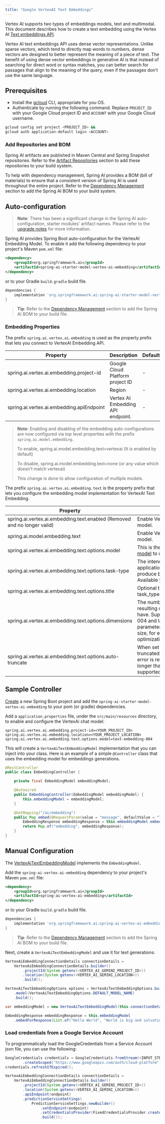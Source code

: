 ```yaml
---
title: "Google VertexAI Text Embeddings"
---
```


Vertex AI supports two types of embeddings models, text and multimodal.
This document describes how to create a text embedding using the Vertex AI [Text embeddings API](https://cloud.google.com/vertex-ai/generative-ai/docs/model-reference/text-embeddings-api).

Vertex AI text embeddings API uses dense vector representations. 
Unlike sparse vectors, which tend to directly map words to numbers, dense vectors are designed to better represent the meaning of a piece of text. 
The benefit of using dense vector embeddings in generative AI is that instead of searching for direct word or syntax matches, you can better search for passages that align to the meaning of the query, even if the passages don't use the same language.

## Prerequisites

- Install the [gcloud](https://cloud.google.com/sdk/docs/install) CLI, appropriate for you OS.
- Authenticate by running the following command. 
Replace `PROJECT_ID` with your Google Cloud project ID and `ACCOUNT` with your Google Cloud username.

```bash
gcloud config set project <PROJECT_ID> &&
gcloud auth application-default login <ACCOUNT>
```

### Add Repositories and BOM

Spring AI artifacts are published in Maven Central and Spring Snapshot repositories.
Refer to the [Artifact Repositories](/spring4ai/getting-started#artifact-repositories) section to add these repositories to your build system.

To help with dependency management, Spring AI provides a BOM (bill of materials) to ensure that a consistent version of Spring AI is used throughout the entire project. Refer to the [Dependency Management](/spring4ai/getting-started#dependency-management) section to add the Spring AI BOM to your build system.

## Auto-configuration

> **Note**: There has been a significant change in the Spring AI auto-configuration, starter modules' artifact names.
> Please refer to the [upgrade notes](https://docs.spring.io/spring-ai/reference/upgrade-notes.html) for more information.

Spring AI provides Spring Boot auto-configuration for the VertexAI Embedding Model.
To enable it add the following dependency to your project's Maven `pom.xml` file:

```xml
<dependency>
    <groupId>org.springframework.ai</groupId>
    <artifactId>spring-ai-starter-model-vertex-ai-embedding</artifactId>
</dependency>
```

or to your Gradle `build.gradle` build file.

```groovy
dependencies {
    implementation 'org.springframework.ai:spring-ai-starter-model-vertex-ai-embedding'
}
```

> **Tip**: Refer to the [Dependency Management](/spring4ai/getting-started#dependency-management) section to add the Spring AI BOM to your build file.

### Embedding Properties

The prefix `spring.ai.vertex.ai.embedding` is used as the property prefix that lets you connect to VertexAI Embedding API.

| Property | Description | Default |
|----------|-------------|---------|
| spring.ai.vertex.ai.embedding.project-id | Google Cloud Platform project ID | - |
| spring.ai.vertex.ai.embedding.location | Region | - |
| spring.ai.vertex.ai.embedding.apiEndpoint | Vertex AI Embedding API endpoint. | - |

> **Note**: Enabling and disabling of the embedding auto-configurations are now configured via top level properties with the prefix `spring.ai.model.embedding`.
>
> To enable, spring.ai.model.embedding.text=vertexai (It is enabled by default)
>
> To disable, spring.ai.model.embedding.text=none (or any value which doesn't match vertexai)
>
> This change is done to allow configuration of multiple models.

The prefix `spring.ai.vertex.ai.embedding.text` is the property prefix that lets you configure the embedding model implementation for VertexAI Text Embedding.

| Property | Description | Default |
|----------|-------------|---------|
| spring.ai.vertex.ai.embedding.text.enabled (Removed and no longer valid) | Enable Vertex AI Embedding API model. | true |
| spring.ai.model.embedding.text | Enable Vertex AI Embedding API model. | vertexai |
| spring.ai.vertex.ai.embedding.text.options.model | This is the [Vertex Text Embedding model](https://cloud.google.com/vertex-ai/generative-ai/docs/embeddings/get-text-embeddings#supported-models) to use | text-embedding-004 |
| spring.ai.vertex.ai.embedding.text.options.task-type | The intended downstream application to help the model produce better quality embeddings. Available [task-types](https://cloud.google.com/vertex-ai/generative-ai/docs/model-reference/text-embeddings-api#request_body) | `RETRIEVAL_DOCUMENT` |
| spring.ai.vertex.ai.embedding.text.options.title | Optional title, only valid with task_type=RETRIEVAL_DOCUMENT. | - |
| spring.ai.vertex.ai.embedding.text.options.dimensions | The number of dimensions the resulting output embeddings should have. Supported for model version 004 and later. You can use this parameter to reduce the embedding size, for example, for storage optimization. | - |
| spring.ai.vertex.ai.embedding.text.options.auto-truncate | When set to true, input text will be truncated. When set to false, an error is returned if the input text is longer than the maximum length supported by the model. | true |

## Sample Controller

[Create](https://start.spring.io/) a new Spring Boot project and add the `spring-ai-starter-model-vertex-ai-embedding` to your pom (or gradle) dependencies.

Add a `application.properties` file, under the `src/main/resources` directory, to enable and configure the VertexAi chat model:

```properties
spring.ai.vertex.ai.embedding.project-id=<YOUR_PROJECT_ID>
spring.ai.vertex.ai.embedding.location=<YOUR_PROJECT_LOCATION>
spring.ai.vertex.ai.embedding.text.options.model=text-embedding-004
```

This will create a `VertexAiTextEmbeddingModel` implementation that you can inject into your class.
Here is an example of a simple `@Controller` class that uses the embedding model for embeddings generations.

```java
@RestController
public class EmbeddingController {

    private final EmbeddingModel embeddingModel;

    @Autowired
    public EmbeddingController(EmbeddingModel embeddingModel) {
        this.embeddingModel = embeddingModel;
    }

    @GetMapping("/ai/embedding")
    public Map embed(@RequestParam(value = "message", defaultValue = "Tell me a joke") String message) {
        EmbeddingResponse embeddingResponse = this.embeddingModel.embedForResponse(List.of(message));
        return Map.of("embedding", embeddingResponse);
    }
}
```

## Manual Configuration

The [VertexAiTextEmbeddingModel](https://github.com/spring-projects/spring-ai/blob/main/models/spring-ai-vertex-ai-embedding/src/main/java/org/springframework/ai/vertexai/embedding/VertexAiTextEmbeddingModel.java) implements the `EmbeddingModel`.

Add the `spring-ai-vertex-ai-embedding` dependency to your project's Maven `pom.xml` file:

```xml
<dependency>
    <groupId>org.springframework.ai</groupId>
    <artifactId>spring-ai-vertex-ai-embedding</artifactId>
</dependency>
```

or to your Gradle `build.gradle` build file.

```groovy
dependencies {
    implementation 'org.springframework.ai:spring-ai-vertex-ai-embedding'
}
```

> **Tip**: Refer to the [Dependency Management](/spring4ai/getting-started#dependency-management) section to add the Spring AI BOM to your build file.

Next, create a `VertexAiTextEmbeddingModel` and use it for text generations:

```java
VertexAiEmbeddingConnectionDetails connectionDetails =
    VertexAiEmbeddingConnectionDetails.builder()
        .projectId(System.getenv(<VERTEX_AI_GEMINI_PROJECT_ID>))
        .location(System.getenv(<VERTEX_AI_GEMINI_LOCATION>))
        .build();

VertexAiTextEmbeddingOptions options = VertexAiTextEmbeddingOptions.builder()
    .model(VertexAiTextEmbeddingOptions.DEFAULT_MODEL_NAME)
    .build();

var embeddingModel = new VertexAiTextEmbeddingModel(this.connectionDetails, this.options);

EmbeddingResponse embeddingResponse = this.embeddingModel
    .embedForResponse(List.of("Hello World", "World is big and salvation is near"));
```

### Load credentials from a Google Service Account

To programmatically load the GoogleCredentials from a Service Account json file, you can use the following:

```java
GoogleCredentials credentials = GoogleCredentials.fromStream(<INPUT_STREAM_TO_CREDENTIALS_JSON>)
        .createScoped("https://www.googleapis.com/auth/cloud-platform");
credentials.refreshIfExpired();

VertexAiEmbeddingConnectionDetails connectionDetails =
    VertexAiEmbeddingConnectionDetails.builder()
        .projectId(System.getenv(<VERTEX_AI_GEMINI_PROJECT_ID>))
        .location(System.getenv(<VERTEX_AI_GEMINI_LOCATION>))
        .apiEndpoint(endpoint)
        .predictionServiceSettings(
            PredictionServiceSettings.newBuilder()
                .setEndpoint(endpoint)
                .setCredentialsProvider(FixedCredentialsProvider.create(credentials))
                .build());
``` 